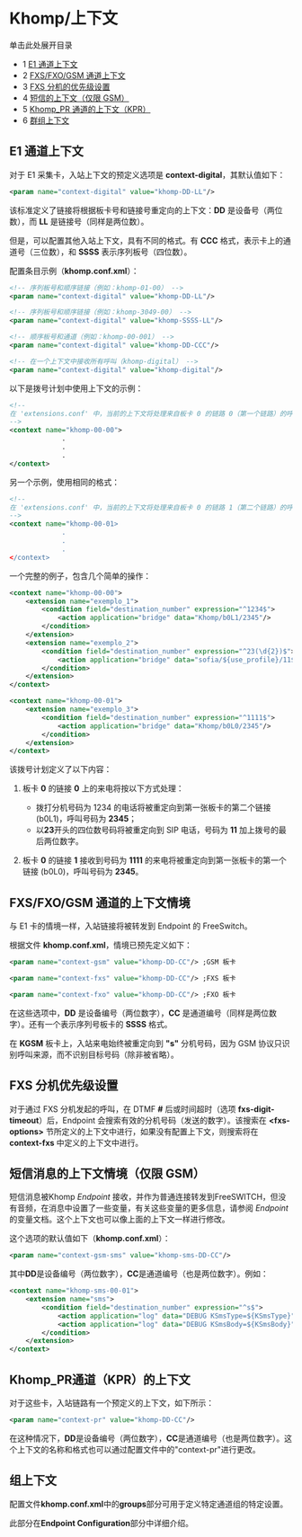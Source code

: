 # Khomp/上下文

单击此处展开目录

* 1 [E1 通道上下文](#contexts-for-e1-channels)
* 2 [FXS/FXO/GSM 通道上下文](#contexts-of-fxsfxogsm-channels)
* 3 [FXS 分机的优先级设置](#priority-settings-on-the-fxs-branches)
* 4 [短信的上下文（仅限 GSM）](#contexts-for-sms-messages-gsm-only)
* 5 [Khomp_PR 通道的上下文（KPR）](#contexts-for-khomp_pr-channels-kpr)
* 6 [群组上下文](#groups-contexts)

## E1 通道上下文

对于 E1 采集卡，入站上下文的预定义选项是 **context-digital**，其默认值如下：

```xml
<param name="context-digital" value="khomp-DD-LL"/>
```

该标准定义了链接将根据板卡号和链接号重定向的上下文：**DD** 是设备号（两位数），而 **LL** 是链接号（同样是两位数）。

但是，可以配置其他入站上下文，具有不同的格式。有 **CCC** 格式，表示卡上的通道号（三位数），和 **SSSS** 表示序列板号（四位数）。

配置条目示例（**khomp.conf.xml**）：

```xml
<!-- 序列板号和顺序链接（例如：khomp-01-00） -->
<param name="context-digital" value="khomp-DD-LL"/>

<!-- 序列板号和顺序链接（例如：khomp-3049-00） -->
<param name="context-digital" value="khomp-SSSS-LL"/>

<!-- 顺序板号和通道（例如：khomp-00-001） -->
<param name="context-digital" value="khomp-DD-CCC"/>

<!-- 在一个上下文中接收所有呼叫（khomp-digital） -->
<param name="context-digital" value="khomp-digital"/>
```

以下是拨号计划中使用上下文的示例：

```xml
<!--
在 'extensions.conf' 中，当前的上下文将处理来自板卡 0 的链路 0（第一个链路）的呼叫。
-->
<context name="khomp-00-00">
             .
             .
             .
</context>
```

另一个示例，使用相同的格式：

```xml
<!-- 
在 'extensions.conf' 中，当前的上下文将处理来自板卡 0 的链路 1（第二个链路）的呼叫。
-->
<context name="khomp-00-01>
             .
             .
             .
</context>
```

一个完整的例子，包含几个简单的操作：

```xml
<context name="khomp-00-00">
    <extension name="exemplo_1">
        <condition field="destination_number" expression="^1234$">
            <action application="bridge" data="Khomp/b0L1/2345"/>
        </condition>
    </extension>
    <extension name="exemplo_2">
        <condition field="destination_number" expression="^23(\d{2})$">
            <action application="bridge" data="sofia/${use_profile}/11$1@${sip_from_host}"/>
        </condition>
    </extension>
</context>

<context name="khomp-00-01">
    <extension name="exemplo_3">
        <condition field="destination_number" expression="^1111$">
            <action application="bridge" data="Khomp/b0L0/2345"/>
        </condition>
    </extension>
</context>
```

该拨号计划定义了以下内容：

1. 板卡 **0** 的链接 **0** 上的来电将按以下方式处理：
   * 拨打分机号码为 1234 的电话将被重定向到第一张板卡的第二个链接 (b0L1)，呼叫号码为 **2345**；
   * 以**23**开头的四位数号码将被重定向到 SIP 电话，号码为 **11** 加上拨号的最后两位数字。

2. 板卡 **0** 的链接 **1** 接收到号码为 **1111** 的来电将被重定向到第一张板卡的第一个链接 (b0L0)，呼叫号码为 **2345**。

## FXS/FXO/GSM 通道的上下文情境

与 E1 卡的情境一样，入站链接将被转发到 Endpoint 的 FreeSwitch。

根据文件 **khomp.conf.xml**，情境已预先定义如下：

```xml
<param name="context-gsm" value="khomp-DD-CC"/> ;GSM 板卡

<param name="context-fxs" value="khomp-DD-CC"/> ;FXS 板卡

<param name="context-fxo" value="khomp-DD-CC"/> ;FXO 板卡
```

在这些选项中，**DD** 是设备编号（两位数字），**CC** 是通道编号（同样是两位数字）。还有一个表示序列号板卡的 **SSSS** 格式。

在 **KGSM** 板卡上，入站来电始终被重定向到 **"s"** 分机号码，因为 GSM 协议只识别呼叫来源，而不识别目标号码（除非被省略）。

## FXS 分机优先级设置

对于通过 FXS 分机发起的呼叫，在 DTMF **#** 后或时间超时（选项 **fxs-digit-timeout**）后，Endpoint 会搜索有效的分机号码（发送的数字）。该搜索在 **&lt;fxs-options>** 节所定义的上下文中进行，如果没有配置上下文，则搜索将在 **context-fxs** 中定义的上下文中进行。

## 短信消息的上下文情境（仅限 GSM）

短信消息被Khomp _Endpoint_ 接收，并作为普通连接转发到FreeSWITCH，但没有音频，在消息中设置了一些变量，有关这些变量的更多信息，请参阅 _Endpoint_ 的变量文档。这个上下文也可以像上面的上下文一样进行修改。

这个选项的默认值如下（**khomp.conf.xml**）：

```xml
<param name="context-gsm-sms" value="khomp-sms-DD-CC"/> 
```

其中**DD**是设备编号（两位数字），**CC**是通道编号（也是两位数字）。例如：

```xml
<context name="khomp-sms-00-01">
    <extension name="sms">
        <condition field="destination_number" expression="^s$">
            <action application="log" data="DEBUG KSmsType=${KSmsType}"/>
            <action application="log" data="DEBUG KSmsBody=${KSmsBody}"/>
        </condition>
    </extension>
</context>
```

## Khomp_PR通道（KPR）的上下文

对于这些卡，入站链路有一个预定义的上下文，如下所示：

```xml
<param name="context-pr" value="khomp-DD-CC"/> 
```

在这种情况下，**DD**是设备编号（两位数字），**CC**是通道编号（也是两位数字）。这个上下文的名称和格式也可以通过配置文件中的"context-pr"进行更改。

## 组上下文

配置文件**khomp.conf.xml**中的**groups**部分可用于定义特定通道组的特定设置。

此部分在**Endpoint Configuration**部分中详细介绍。